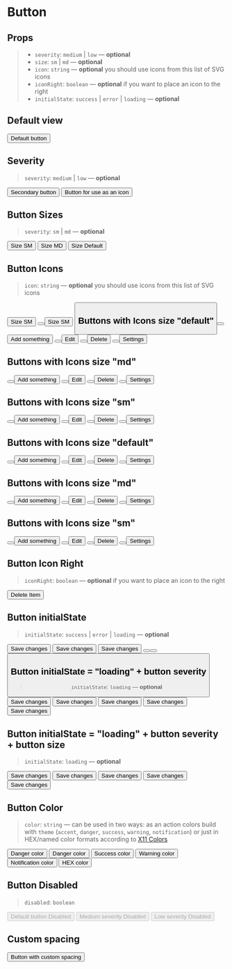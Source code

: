
<Meta title="Components/Button" component={Button} />

# Button

## Props

> - `severity`: `medium` | `low` — **optional**
> - `size`: `sm` | `md` — **optional**
> - `icon`: `string` — **optional** you should use icons from this <LinkTo kind="components-svgicon--ui">list of SVG icons</LinkTo>
> - `iconRight`: `boolean` — **optional** if you want to place an icon to the right
> - `initialState`: `success` | `error` | `loading` — **optional**

## Default view

<Preview>
  <Story name="default">
    <Button>Default button</Button>
  </Story>
</Preview>

## Severity

> `severity`: `medium` | `low` — **optional**

<Preview>
  <Story name="button/severity">
    <Flex justifyContent="space-evenly">
      <Button severity="medium">Secondary button</Button>
      <Button severity="low">Button for use as an icon</Button>
    </Flex>
  </Story>
</Preview>

## Button Sizes

> `severity`: `sm` | `md` — **optional**

<Preview>
  <Story name="size">
    <Flex justifyContent="space-evenly">
      <Button size="sm">Size SM</Button>
      <Button size="md">Size MD</Button>
      <Button>Size Default</Button>
    </Flex>
  </Story>
</Preview>

## Button Icons

> `icon`: `string` — **optional** you should use icons from this <LinkTo kind="components-svgicon--ui">list of SVG icons</LinkTo>

<Preview>
  <Story name="icons">
    <Flex justifyContent="space-evenly">
      <Button icon="plus">
        Size SM
      </Button>
      <Button icon="plus" />
      <Button icon="plus" severity="medium">
        Size SM
      </Button>
      <Button icon="plus" severity="medium"/>
    </Flex>
  </Story>
</Preview>

## Buttons with Icons size "default"

<Preview>
  <Story name="icons/default">
    <Flex justifyContent="space-evenly">
      <Button severity="low" icon="plus" />
      <Button severity="low" icon="plus">
        Add something
      </Button>
      <Button severity="low" icon="edit" />
      <Button severity="low" icon="edit">
        Edit
      </Button>
      <Button severity="low" icon="trash" />
      <Button severity="low" icon="trash">
        Delete
      </Button>
      <Button severity="low" icon="settings" />
      <Button severity="low" icon="settings">
        Settings
      </Button>
    </Flex>
  </Story>
</Preview>

## Buttons with Icons size "md"

<Preview>
  <Story name="icons/md">
    <Flex justifyContent="space-evenly">
      <Button severity="low" size="md" icon="plus" />
      <Button severity="low" size="md" icon="plus">
        Add something
      </Button>
      <Button severity="low" size="md" icon="edit" />
      <Button severity="low" size="md" icon="edit">
        Edit
      </Button>
      <Button severity="low" size="md" icon="trash" />
      <Button severity="low" size="md" icon="trash">
        Delete
      </Button>
      <Button severity="low" size="md" icon="settings" />
      <Button severity="low" size="md" icon="settings">
        Settings
      </Button>
    </Flex>
  </Story>
</Preview>

## Buttons with Icons size "sm"

<Preview>
  <Story name="icons/sm">
    <Flex justifyContent="space-evenly">
      <Button severity="low" size="sm" icon="plus" />
      <Button severity="low" size="sm" icon="plus">
        Add something
      </Button>
      <Button severity="low" size="sm" icon="edit" />
      <Button severity="low" size="sm" icon="edit">
        Edit
      </Button>
      <Button severity="low" size="sm" icon="trash" />
      <Button severity="low" size="sm" icon="trash">
        Delete
      </Button>
      <Button severity="low" size="sm" icon="settings" />
      <Button severity="low" size="sm" icon="settings">
        Settings
      </Button>
    </Flex>
  </Story>
</Preview>

## Buttons with Icons size "default"

<Preview>
  <Story name="icons/default">
    <Flex justifyContent="space-evenly">
      <Button severity="low" icon="plus" />
      <Button severity="low" icon="plus">Add something</Button>
      <Button severity="low" icon="edit" />
      <Button severity="low" icon="edit">Edit</Button>
      <Button severity="low" icon="trash"/>
      <Button severity="low" icon="trash">Delete</Button>
      <Button severity="low" icon="settings"/>
      <Button severity="low" icon="settings">Settings</Button>
    </Flex>
  </Story>
</Preview>

## Buttons with Icons size "md"

<Preview>
  <Story name="icons/md">
    <Flex justifyContent="space-evenly">
      <Button severity="low" size="md" icon="plus" />
      <Button severity="low" size="md" icon="plus">Add something</Button>
      <Button severity="low" size="md" icon="edit" />
      <Button severity="low" size="md" icon="edit">Edit</Button>
      <Button severity="low" size="md" icon="trash"/>
      <Button severity="low" size="md" icon="trash">Delete</Button>
      <Button severity="low" size="md" icon="settings"/>
      <Button severity="low" size="md" icon="settings">Settings</Button>
    </Flex>
  </Story>
</Preview>

## Buttons with Icons size "sm"

<Preview>
  <Story name="icons/sm">
    <Flex justifyContent="space-evenly">
      <Button severity="low" size="sm" icon="plus" />
      <Button severity="low" size="sm" icon="plus">Add something</Button>
      <Button severity="low" size="sm" icon="edit" />
      <Button severity="low" size="sm" icon="edit">Edit</Button>
      <Button severity="low" size="sm" icon="trash"/>
      <Button severity="low" size="sm" icon="trash">Delete</Button>
      <Button severity="low" size="sm" icon="settings"/>
      <Button severity="low" size="sm" icon="settings">Settings</Button>
    </Flex>
  </Story>
</Preview>

## Button Icon Right

> `iconRight`: `boolean` — **optional** if you want to place an icon to the right

<Preview>
  <Story name="iconRight">
    <Flex justifyContent="space-evenly">
      <Button iconRight severity="low" icon="trash">
        Delete Item
      </Button>
    </Flex>
  </Story>
</Preview>

## Button initialState

> `initialState`: `success` | `error` | `loading` — **optional**

<Preview>
  <Story name="initialState">
    <Flex justifyContent="space-evenly">
      <Button initialState="loading">Save changes</Button>
      <Button initialState="success">Save changes</Button>
      <Button initialState="error">Save changes</Button>
      <Button initialState="loading" />
      <Button initialState="success" />
      <Button initialState="error" />
    </Flex>
  </Story>
</Preview>

## Button initialState = "loading" + button severity

> `initialState`: `loading` — **optional**

<Preview>
  <Story name="initialState/severity">
    <Flex justifyContent="space-evenly">
      <Button initialState="loading">Save changes</Button>
      <Button initialState="loading" severity="medium">
        Save changes
      </Button>
      <Button initialState="loading" severity="low">
        Save changes
      </Button>
      <Button initialState="loading" color="danger">
        Save changes
      </Button>
      <Button initialState="loading" severity="medium" color="danger">
        Save changes
      </Button>
    </Flex>
  </Story>
</Preview>

## Button initialState = "loading" + button severity + button size

> `initialState`: `loading` — **optional**

<Preview>
  <Story name="initialState/severity/size">
    <Flex justifyContent="space-evenly">
      <Button initialState="loading" size="md">
        Save changes
      </Button>
      <Button initialState="loading" size="md" severity="medium">
        Save changes
      </Button>
      <Button initialState="loading" size="md" severity="low">
        Save changes
      </Button>
      <Button initialState="loading" size="md" color="danger">
        Save changes
      </Button>
      <Button initialState="loading" size="md" severity="medium" color="danger">
        Save changes
      </Button>
    </Flex>
  </Story>
</Preview>

## Button Color

> `color`: `string` — can be used in two ways: as an action colors build with `theme` (`accent`, `danger`, `success`, `warning`, `notification`) or just in HEX/named color formats according to [X11 Colors](https://en.wikipedia.org/wiki/X11_color_names)

<Preview>
  <Story name="color">
    <Flex justifyContent="space-evenly">
      <Button color="danger" icon="danger">
        Danger color
      </Button>
      <Button color="danger" icon="danger" severity="medium">
        Danger color
      </Button>
      <Button color="success">Success color</Button>
      <Button color="warning">Warning color</Button>
      <Button color="notification">Notification color</Button>
      <Button color="#FF1493">HEX color</Button>
    </Flex>
  </Story>
</Preview>

## Button Disabled

> `disabled`: `boolean`

<Preview>
  <Story name="disabled">
    <Flex justifyContent="space-evenly">
      <Button disabled>Default button Disabled</Button>
      <Button severity="medium" disabled>
        Medium severity Disabled
      </Button>
      <Button severity="low" disabled>
        Low severity Disabled
      </Button>
    </Flex>
  </Story>
</Preview>

## Custom spacing

<Preview>
  <Story name="custom-spacing">
    <Container>
      <p>
        <Button ml="3rem" mb="10rem" innerSpacing="0">
          Button with custom spacing
        </Button>
      </p>
    </Container>
  </Story>
</Preview>
